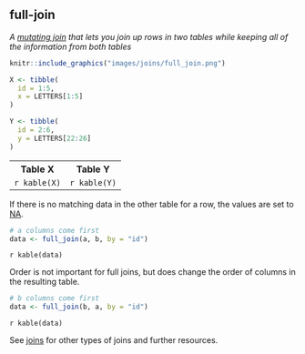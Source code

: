 ## full-join

<dfn>A [mutating join](f.html#mutating-joins) that lets you join up rows in two tables while keeping all of the information from both tables</dfn>

```r
knitr::include_graphics("images/joins/full_join.png")
```

```r
X <- tibble(
  id = 1:5,
  x = LETTERS[1:5]
)

Y <- tibble(
  id = 2:6,
  y = LETTERS[22:26]
)
```

<table>
  <tr><th>Table X</th><th>Table Y</th></td>
  <tr>
    <td>`r kable(X)`</td>
    <td>`r kable(Y)`</td>
  </tr>
</table>

If there is no matching data in the other table for a row, the values are set to [NA](n.html#na).

```r
# a columns come first
data <- full_join(a, b, by = "id")
```

`r kable(data)`

Order is not important for full joins, but does change the order of columns in the resulting table.

```r
# b columns come first
data <- full_join(b, a, by = "id")
```

`r kable(data)`

See [joins](j.html#joins) for other types of joins and further resources.